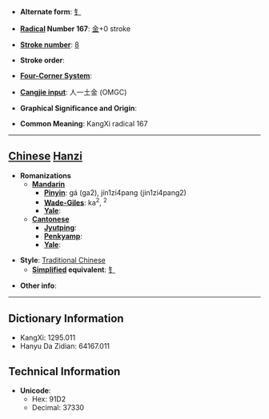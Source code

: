 * '''Alternate form''': [[钅]]

* '''[[Wiktionary:Chinese radical index| Radical]] Number 167''': [[Wiktionary:Chinese radical index 金|金]]+0 stroke

* '''[[Wiktionary:Chinese total strokes index|Stroke number]]''': [[Wiktionary:Chinese total strokes index 8|8]]

* '''Stroke order''': 

* '''[[Wiktionary:Chinese four corner index|Four-Corner System]]''': 

* '''[[Wiktionary:Chinese Cangjie index|Cangjie input]]''': 人一土金 (OMGC)

* '''Graphical Significance and Origin''': 

* '''Common Meaning''': KangXi radical 167

----

== [[Chinese]] [[Hanzi]] ==

* '''Romanizations'''
** '''[[Mandarin]]'''
*** '''[[Pinyin]]''': gá (ga2), jín1zi4pang (jin1zi4pang2)
*** '''[[Wade-Giles]]''': ka<sup>2</sup>, <sup>2</sup>
*** '''[[Yale]]''': 
** '''[[Cantonese]]'''
*** '''[[Jyutping]]''':
*** '''[[Penkyamp]]''': 
*** '''[[Yale]]''': 

* '''Style''': [[Traditional Chinese]] 
** '''[[Simplified Chinese|Simplified]] equivalent''': [[钅]]

* '''Other info''': 

----

== Dictionary Information ==

* KangXi: 1295.011
* Hanyu Da Zidian: 64167.011

== Technical Information ==

* '''Unicode''':
** Hex: 91D2
** Decimal: 37330